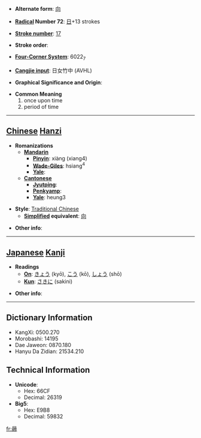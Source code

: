 * '''Alternate form''': [[向]]

* '''[[Wiktionary:Chinese radical index| Radical]] Number 72''': [[Wiktionary:Chinese radical index 日|日]]+13 strokes

* '''[[Wiktionary:Chinese total strokes index|Stroke number]]''': [[Wiktionary:Chinese total strokes index 17|17]]

* '''Stroke order''': 

* '''[[Wiktionary:Chinese four corner index|Four-Corner System]]''': 6022<sub>7</sub>

* '''[[Wiktionary:Chinese Cangjie index|Cangjie input]]''': 日女竹中 (AVHL)

* '''Graphical Significance and Origin''': 

* '''Common Meaning'''
*#once upon time
*# period of time


----

== [[Chinese]] [[Hanzi]] ==

* '''Romanizations'''
** '''[[Mandarin]]'''
*** '''[[Pinyin]]''': xiàng (xiang4)
*** '''[[Wade-Giles]]''': hsiang<sup>4</sup>
*** '''[[Yale]]''': 
** '''[[Cantonese]]'''
*** '''[[Jyutping]]''':
*** '''[[Penkyamp]]''': 
*** '''[[Yale]]''': heung3

* '''Style''': [[Traditional Chinese]] 
** '''[[Simplified Chinese|Simplified]] equivalent''': [[向]]

* '''Other info''': 

----

== [[Japanese]] [[Kanji]] ==

* '''Readings'''
** '''[[On]]''': [[きょう]] (kyō), [[こう]] (kō), [[しょう]] (shō)
** '''[[Kun]]''': [[さきに]] (sakini)

* '''Other info''':  

----

== Dictionary Information ==

* KangXi: 0500.270
* Morobashi: 14195
* Dae Jaweon: 0870.180
* Hanyu Da Zidian: 21534.210

== Technical Information ==

* '''Unicode''':
** Hex: 66CF
** Decimal: 26319
* '''Big5''':
** Hex: E9B8
** Decimal: 59832

[[fr:曏]]